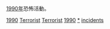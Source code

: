 [[1990年|1990年]]恐怖活動。
{{cat topic in year| topic=恐怖活動| year=1990}}

[[Category:1990年代恐怖活動|1990]]
[[Category:1990年罪案|Terrorist]]
[[Category:1990年灾难|Terrorist]]
[[Category:各年恐怖活动|1990]]
[[Category:1990年襲擊|*]]
[[Category:1990年恐怖主義|incidents]]